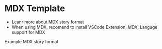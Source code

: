 
<Meta title="MDX" />

# MDX Template

- Leanr more about [MDX story format](https://storybook.js.org/docs/react/writing-docs/mdx)
- When using MDX, recomend to install VSCode Extension, _MDX_, Languge support for MDX

<Canvas>
  <Story name="Template">
    <p>Example MDX story format</p>
  </Story>
</Canvas>
